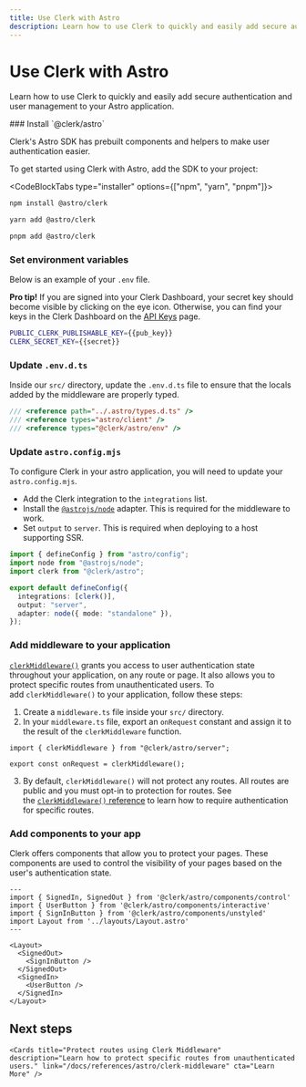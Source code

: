 ```yaml
---
title: Use Clerk with Astro
description: Learn how to use Clerk to quickly and easily add secure authentication and user management to your Astro application.
---
```


# Use Clerk with Astro

Learn how to use Clerk to quickly and easily add secure authentication and user management to your Astro application.

<Steps>
### Install `@clerk/astro`

Clerk's Astro SDK has prebuilt components and helpers to make user authentication easier.

To get started using Clerk with Astro, add the SDK to your project:

<CodeBlockTabs type="installer" options={["npm", "yarn", "pnpm"]}>
  ```bash filename="terminal"
  npm install @astro/clerk
  ```

  ```bash filename="terminal"
  yarn add @astro/clerk
  ```

  ```bash filename="terminal"
  pnpm add @astro/clerk
  ```
</CodeBlockTabs>

### Set environment variables

Below is an example of your `.env` file.

**Pro tip!** If you are signed into your Clerk Dashboard, your secret key should become visible by clicking on the eye icon. Otherwise, you can find your keys in the Clerk Dashboard on the [API Keys](https://dashboard.clerk.com/last-active?path=api-keys) page.

<InjectKeys>

```sh filename=".env"
PUBLIC_CLERK_PUBLISHABLE_KEY={{pub_key}}
CLERK_SECRET_KEY={{secret}}
```

</InjectKeys>

### Update `.env.d.ts`

Inside our `src/` directory, update the `.env.d.ts` file to ensure that the locals added by the middleware are properly typed.

```ts filename="src/.env.d.ts" {4}
/// <reference path="../.astro/types.d.ts" />
/// <reference types="astro/client" />
/// <reference types="@clerk/astro/env" />
```

### Update `astro.config.mjs`

To configure Clerk in your astro application, you will need to update your `astro.config.mjs`.

- Add the Clerk integration to the `integrations` list.
- Install the [`@astrojs/node`](https://docs.astro.build/en/guides/integrations-guide/node/) adapter. This is required for the middleware to work.
- Set `output` to `server`. This is required when deploying to a host supporting SSR.

```ts filename="astro.config.mjs"
import { defineConfig } from "astro/config";
import node from "@astrojs/node";
import clerk from "@clerk/astro";

export default defineConfig({
  integrations: [clerk()],
  output: "server",
  adapter: node({ mode: "standalone" }),
});
```

### Add middleware to your application

[`clerkMiddleware()`](TODO) grants you access to user authentication state throughout your application, on any route or page. It also allows you to protect specific routes from unauthenticated users. To add `clerkMiddleware()` to your application, follow these steps:

1. Create a `middleware.ts` file inside your `src/` directory.
2. In your `middleware.ts` file, export an `onRequest` constant and assign it to the result of the `clerkMiddleware` function.

```tsx filename="src/middleware.ts"
import { clerkMiddleware } from "@clerk/astro/server";

export const onRequest = clerkMiddleware();
```

3. By default, `clerkMiddleware()` will not protect any routes. All routes are public and you must opt-in to protection for routes. See the [`clerkMiddleware()` reference](TODO) to learn how to require authentication for specific routes.

### Add components to your app

Clerk offers components that allow you to protect your pages. These components are used to control the visibility of your pages based on the user's authentication state.

```astro filename="src/pages/index.astro"
---
import { SignedIn, SignedOut } from '@clerk/astro/components/control'
import { UserButton } from '@clerk/astro/components/interactive'
import { SignInButton } from '@clerk/astro/components/unstyled'
import Layout from '../layouts/Layout.astro'
---

<Layout>
  <SignedOut>
    <SignInButton />
  </SignedOut>
  <SignedIn>
    <UserButton />
  </SignedIn>
</Layout>
```
</Steps>

## Next steps

<div className="container mx-auto my-4">
  <div className="grid grid-cols-1 gap-6 md:grid-cols-2">

    <Cards title="Protect routes using Clerk Middleware" description="Learn how to protect specific routes from unauthenticated users." link="/docs/references/astro/clerk-middleware" cta="Learn More" />

  </div>
</div>
